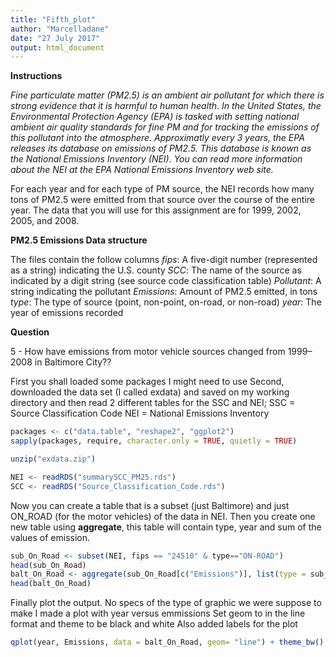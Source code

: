 ```yaml
---
title: "Fifth_plot"
author: "Marcelladane"
date: "27 July 2017"
output: html_document
---
```


**Instructions**

*Fine particulate matter (PM2.5) is an ambient air pollutant for which there is strong evidence that it is harmful to human health. In the United States, the Environmental Protection Agency (EPA) is tasked with setting national ambient air quality standards for fine PM and for tracking the emissions of this pollutant into the atmosphere. Approximatly every 3 years, the EPA releases its database on emissions of PM2.5. This database is known as the National Emissions Inventory (NEI). You can read more information about the NEI at the EPA National Emissions Inventory web site.*

For each year and for each type of PM source, the NEI records how many tons of PM2.5 were emitted from that source over the course of the entire year. The data that you will use for this assignment are for 1999, 2002, 2005, and 2008.

**PM2.5 Emissions Data structure**

The files contain the follow columns
*fips*: A five-digit number (represented as a string) indicating the U.S. county
*SCC*: The name of the source as indicated by a digit string (see source code classification table)
*Pollutant*: A string indicating the pollutant
*Emissions*: Amount of PM2.5 emitted, in tons
*type*: The type of source (point, non-point, on-road, or non-road)
*year*: The year of emissions recorded

**Question**

5 - How have emissions from motor vehicle sources changed from 1999–2008 in Baltimore City??

First you shall loaded some packages I might need to use
Second, downloaded the data set (I called exdata) and saved on my working directory and then read 2 different tables for the SSC and NEI;
SSC = Source Classification Code
NEI = National Emissions Inventory
```r

packages <- c("data.table", "reshape2", "ggplot2")
sapply(packages, require, character.only = TRUE, quietly = TRUE)

unzip("exdata.zip")

NEI <- readRDS("summarySCC_PM25.rds")
SCC <- readRDS("Source_Classification_Code.rds")
```

Now you can create a table that is a subset (just Baltimore) and just ON_ROAD (for the motor vehicles) of the data in NEI.
Then you create one new table using **aggregate**, this table will contain type, year and sum of the values of emission.
```r
sub_On_Road <- subset(NEI, fips == "24510" & type=="ON-ROAD")
head(sub_On_Road)
balt_On_Road <- aggregate(sub_On_Road[c("Emissions")], list(type = sub_On_Road$type, year = sub_On_Road$year), sum)
head(balt_On_Road)
```

Finally plot the output.
No specs of the type of graphic we were suppose to make
I made a plot with year versus emmissions
Set geom to in the line format and theme to be black and white
Also added labels for the plot

```r
qplot(year, Emissions, data = balt_On_Road, geom= "line") + theme_bw() + ggtitle("Motor Vehicle-Related Emissions of PM2.5 (Baltimore County)") + xlab("Year") + ylab("PM2.5 Levels")
```
